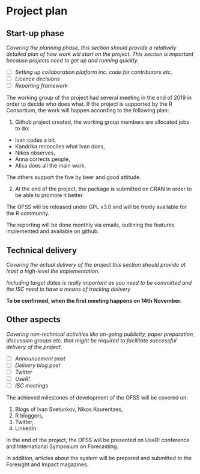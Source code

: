# Project plan

## Start-up phase
*Covering the planning phase, this section should provide a relatively detailed plan of how work will start on the project. This section is important because projects need to get up and running quickly.*

 - [ ] *Setting up collaboration platform inc. code for contributors etc.*
 - [ ] *Licence decisions*
 - [ ] *Reporting framework*

The working group of the project had several meeting in the end of 2019 in order to decide who does what. If the project is supported by the R Consortium, the work will happen according to the following plan:

1. Github project created, the working group members are allocated jobs to do:

- Ivan codes a bit,
- Kandrika reconciles what Ivan does,
- Nikos observes,
- Anna corrects people,
- Alisa does all the main work,

The others support the five by beer and good attitude.

2. At the end of the project, the package is submitted on CRAN in order to be able to promote it better.

The OFSS will be released under GPL v3.0 and will be freely available for the R community.

The reporting will be done monthly via emails, outlining the features implemented and available on github.


## Technical delivery
*Covering the actual delivery of the project this section should provide at least a high-level the implementation.*

*Including target dates is really important as you need to be committed and the ISC need to have a means of tracking delivery*

**To be confirmed, when the first meeting happens on 14th November.**

## Other aspects
*Covering non-technical activities like on-going publicity, paper preparation, discussion groups etc. that might be required to facilitate successful delivery of the project.*

 - [ ] *Announcement post*
 - [ ] *Delivery blog post*
 - [ ] *Twitter*
 - [ ] *UseR!*
 - [ ] *ISC meetings*

The achieved milestones of development of the OFSS will be covered on:

1. Blogs of Ivan Svetunkov, Nikos Kourentzes,
2. R bloggers,
3. Twitter,
4. LinkedIn.

In the end of the project, the OFSS will be presented on UseR! conference and International Symposium on Forecasting.

In addition, articles about the system will be prepared and submitted to the Foresight and Impact magazines.